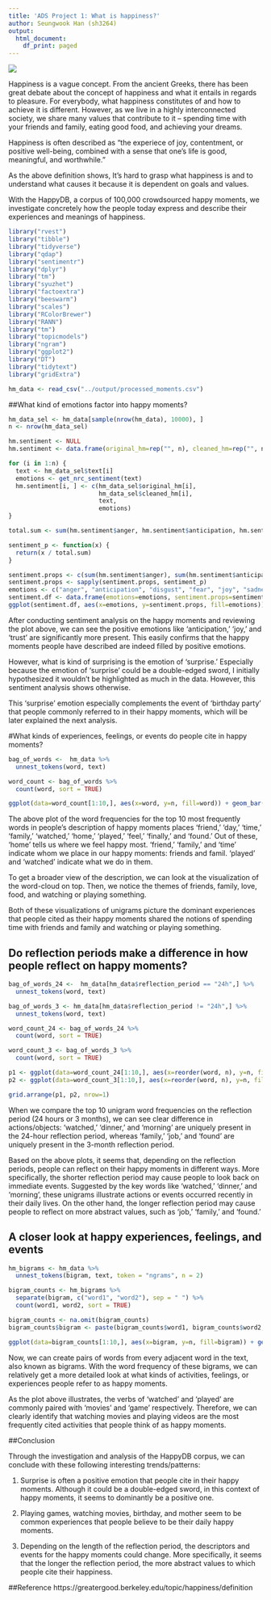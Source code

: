 ```yaml
---
title: 'ADS Project 1: What is happiness?'
author: Seungwook Han (sh3264)
output:
  html_document:
    df_print: paged
---
```


![](../figs/happiness.jpg)

Happiness is a vague concept. From the ancient Greeks, there has been great debate about the concept of happiness and what it entails in regards to pleasure. For everybody, what happiness constitutes of and how to achieve it is different. However, as we live in a highly interconnected society, we share many values that contribute to it -- spending time with your friends and family, eating good food, and achieving your dreams.

Happiness is often described as "the experiece of joy, contentment, or positive well-being, combined with a sense that one's life is good, meaningful, and worthwhile."

As the above definition shows, It's hard to grasp what happiness is and to understand what causes it because it is dependent on goals and values.

With the HappyDB, a corpus of 100,000 crowdsourced happy moments, we investigate concretely how the people today express and describe their experiences and meanings of happiness.


```r
library("rvest")
library("tibble")
library("tidyverse")
library("qdap")
library("sentimentr")
library("dplyr")
library("tm")
library("syuzhet")
library("factoextra")
library("beeswarm")
library("scales")
library("RColorBrewer")
library("RANN")
library("tm")
library("topicmodels")
library("ngram")
library("ggplot2")
library("DT")
library("tidytext")
library("gridExtra")
```

```r
hm_data <- read_csv("../output/processed_moments.csv")
```

##What kind of emotions factor into happy moments?

```r
hm_data_sel <- hm_data[sample(nrow(hm_data), 10000), ]
n <- nrow(hm_data_sel)

hm.sentiment <- NULL
hm.sentiment <- data.frame(original_hm=rep("", n), cleaned_hm=rep("", n), text=rep("", n), anger=rep(NA, n), anticipation=rep(NA, n), disgust=rep(NA, n), fear=rep(NA, n), joy=rep(NA, n), sadness=rep(NA, n), surprise=rep(NA, n), trust=rep(NA, n), negative=rep(NA, n), positive=rep(NA, n), stringsAsFactors=FALSE)

for (i in 1:n) {
  text <- hm_data_sel$text[i]
  emotions <- get_nrc_sentiment(text)
  hm.sentiment[i, ] <- c(hm_data_sel$original_hm[i],
                         hm_data_sel$cleaned_hm[i],
                         text,
                         emotions)
}
```


```r
total.sum <- sum(hm.sentiment$anger, hm.sentiment$anticipation, hm.sentiment$disgust, hm.sentiment$fear, hm.sentiment$joy, hm.sentiment$sadness, hm.sentiment$surprise, hm.sentiment$trust)

sentiment_p <- function(x) {
  return(x / total.sum)
}

sentiment.props <- c(sum(hm.sentiment$anger), sum(hm.sentiment$anticipation), sum(hm.sentiment$disgust), sum(hm.sentiment$fear), sum(hm.sentiment$joy), sum(hm.sentiment$sadness), sum(hm.sentiment$surprise), sum(hm.sentiment$trust))
sentiment.props <- sapply(sentiment.props, sentiment_p)
emotions <- c("anger", "anticipation", "disgust", "fear", "joy", "sadness", "surprise", "trust")
sentiment.df <- data.frame(emotions=emotions, sentiment.props=sentiment.props)
ggplot(sentiment.df, aes(x=emotions, y=sentiment.props, fill=emotions)) + geom_bar(stat="identity") + xlab("Emotions") + ylab("Sentiment Proportions") + ggtitle("Sentiment Proportions from Happy Moments")

```

After conducting sentiment analysis on the happy moments and reviewing the plot above, we can see the positive emotions like 'anticipation,' 'joy,' and 'trust' are significantly more present. This easily confirms that the happy moments people have described are indeed filled by positive emotions.

However, what is kind of surprising is the emotion of 'surprise.' Especially because the emotion of 'surprise' could be a double-edged sword, I initially hypothesized it wouldn't be highlighted as much in the data. However, this sentiment analysis shows otherwise.

This 'surprise' emotion especially complements the event of 'birthday party' that people commonly referred to in their happy moments, which will be later explained the next analysis.

#What kinds of experiences, feelings, or events do people cite in happy moments?

```r
bag_of_words <-  hm_data %>%
  unnest_tokens(word, text)

word_count <- bag_of_words %>%
  count(word, sort = TRUE)

ggplot(data=word_count[1:10,], aes(x=word, y=n, fill=word)) + geom_bar(stat="identity", width=0.5) + coord_flip()

```
The above plot of the word frequencies for the top 10 most frequently words in people's description of happy moments places 'friend,' 'day,' 'time,' 'family,' 'watched,' 'home,' 'played,' 'feel,' 'finally,' and 'found.' Out of these, 'home' tells us where we feel happy most. 'friend,' 'family,' and 'time' indicate whom we place in our happy moments: friends and famil. 'played' and 'watched' indicate what we do in them. 

To get a broader view of the description, we can look at the visualization of the word-cloud on top. Then, we notice the themes of friends, family, love, food, and watching or playing something. 

Both of these visualizations of unigrams picture the dominant experiences that people cited as their happy moments shared the notions of spending time with friends and family and watching or playing something.

## Do reflection periods make a difference in how people reflect on happy moments?
```r
bag_of_words_24 <-  hm_data[hm_data$reflection_period == "24h",] %>%
  unnest_tokens(word, text)

bag_of_words_3 <- hm_data[hm_data$reflection_period != "24h",] %>%
  unnest_tokens(word, text)

word_count_24 <- bag_of_words_24 %>%
  count(word, sort = TRUE)

word_count_3 <- bag_of_words_3 %>%
  count(word, sort = TRUE)

p1 <- ggplot(data=word_count_24[1:10,], aes(x=reorder(word, n), y=n, fill=word)) + geom_bar(stat="identity", width=0.5) + coord_flip() + ylab("Frequency") + xlab("Word (24h)")
p2 <- ggplot(data=word_count_3[1:10,], aes(x=reorder(word, n), y=n, fill=word)) + geom_bar(stat="identity", width=0.5) + coord_flip() + ylab("Frequency") + xlab("Word (3m)")

grid.arrange(p1, p2, nrow=1)

```

When we compare the top 10 unigram word frequencies on the reflection period (24 hours or 3 months), we can see clear difference in actions/objects: 'watched,' 'dinner,' and 'morning' are uniquely present in the 24-hour reflection period, whereas 'family,' 'job,' and 'found' are uniquely present in the 3-month reflection period.

Based on the above plots, it seems that, depending on the reflection periods, people can reflect on their happy moments in different ways. More specifically, the shorter reflection period may cause people to look back on immediate events. Suggested by the key words like 'watched,' 'dinner,' and 'morning', these unigrams illustrate actions or events occurred recently in their daily lives. On the other hand, the longer reflection period may cause people to reflect on more abstract values, such as 'job,' 'family,' and 'found.'

## A closer look at happy experiences, feelings, and events
```r
hm_bigrams <- hm_data %>%
  unnest_tokens(bigram, text, token = "ngrams", n = 2)

bigram_counts <- hm_bigrams %>%
  separate(bigram, c("word1", "word2"), sep = " ") %>%
  count(word1, word2, sort = TRUE)

bigram_counts <- na.omit(bigram_counts)
bigram_counts$bigram <- paste(bigram_counts$word1, bigram_counts$word2, sep=" ")

ggplot(data=bigram_counts[1:10,], aes(x=bigram, y=n, fill=bigram)) + geom_bar(stat="identity", width=0.5) + coord_flip() + ylab("Frequency") + xlab("Bigram")
```

Now, we can create pairs of words from every adjacent word in the text, also known as bigrams. With the word frequency of these bigrams, we can relatively get a more detailed look at what kinds of activities, feelings, or experiences people refer to as happy moments.

As the plot above illustrates, the verbs of 'watched' and 'played' are commonly paired with 'movies' and 'game' respectively. Therefore, we can clearly identify that watching movies and playing videos are the most frequently cited activities that people think of as happy moments.

##Conclusion

Through the investigation and analysis of the HappyDB corpus, we can conclude with these following interesting trends/patterns:

1. Surprise is often a positive emotion that people cite in their happy moments. Although it could be a double-edged sword, in this context of happy moments, it seems to dominantly be a positive one.

2. Playing games, watching movies, birthday, and mother seem to be common experiences that people believe to be their daily happy moments.

3. Depending on the length of the reflection period, the descriptors and events for the happy moments could change. More specifically, it seems that the longer the reflection period, the more abstract values to which people cite their happiness.

##Reference
https://greatergood.berkeley.edu/topic/happiness/definition
